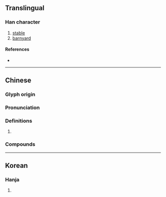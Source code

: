 {{character info/new}}
{{also|厩|廐|廏}}
==Translingual==

===Han character===
{{Han char|rn=53|rad=广|as=11|sn=14|four=00247|canj=IAIE}}

# [[stable]]
# [[barnyard]]

====References====
* {{Han ref|kx=0348.361|dj=0660.130|hdz=20899.091|uh=5EC4|ud=24260|bh=B45C|bd=46172}}

----

==Chinese==
{{zh-forms|s=厩}}

===Glyph origin===
{{Han etym}}

===Pronunciation===
{{zh-pron
|m=jiù
|c=gau3
|mc=
|oc=y
|cat=
}}

===Definitions===
{{zh-hanzi}}

# {{rfdef|zh}}

===Compounds===
{{zh-der|廄肥|廄人|馬廄}}

----

==Korean==

===Hanja===
{{ko-hanja|hangeul=구|rv=gu|mr=ku}}

# {{defn|lang=ko|sort=广11}}